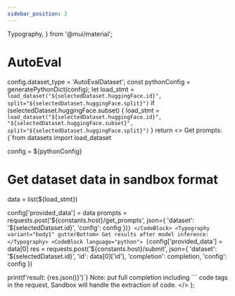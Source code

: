 ```yaml
---
sidebar_position: 2
---
```

  Typography,
} from '@mui/material';

# AutoEval

  config.dataset_type = 'AutoEvalDataset';
  const pythonConfig = generatePythonDict(config);
  let load_stmt = `load_dataset("${selectedDataset.huggingFace.id}", split="${selectedDataset.huggingFace.split}")`
  if (selectedDataset.huggingFace.subset) {
    load_stmt = `load_dataset("${selectedDataset.huggingFace.id}", "${selectedDataset.huggingFace.subset}", split="${selectedDataset.huggingFace.split}")`
  }
  return  <>
    <Typography variant="body1" gutterBottom>
      Get prompts:
    </Typography>
    <CodeBlock language="python">
      {`from datasets import load_dataset

config = ${pythonConfig}

# Get dataset data in sandbox format
data = list(${load_stmt})

config['provided_data'] = data
prompts = requests.post('${constants.host}/get_prompts', json={
  'dataset': '${selectedDataset.id}',
  'config': config
})`}
    </CodeBlock>
    <Typography variant="body1" gutterBottom>
      Get results after model inference:
    </Typography>
    <CodeBlock language="python">
      {`config['provided_data'] = data[0]
res = requests.post('${constants.host}/submit', json={
  'dataset': '${selectedDataset.id}',
  'id': data[0]['id'],
  'completion': completion,
  'config': config
})

print(f'result: {res.json()}')`}
    </CodeBlock>
    <Typography variant="body1" gutterBottom>
      Note: put full completion including ``` code tags in the request, Sandbox will handle the extraction of code.
    </Typography>
  </>
};

<DatasetSelector datasetKey="AutoEval" generateDocFunc={generateDocFunc} />
